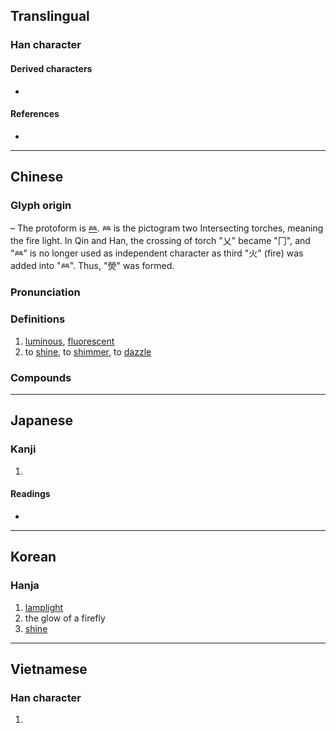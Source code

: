 {{also|荧}}
{{character info/new}}
==Translingual==

===Han character===
{{Han char|rn=86|rad=火|as=10|sn=14|four=99809|canj=FFBF,XFFBF|ids=⿱𤇾火}}

====Derived characters====
* {{l|mul|[[濙]], [[藀]], [[𡂋]], [[𧓌]], [[𧭓]]}}

====References====
* {{Han ref|kx=0679.210|dkj=19304|dj=1091.070|hdz=32225.020|uh=7192|ud=29074|bh=BAB7|bd=47799}}

----

==Chinese==
{{zh-forms|s=荧}}

===Glyph origin===
{{Han etym}}
{{liushu|p}} – The protoform is [[𤇾]]. 𤇾 is the pictogram two Intersecting torches, meaning the fire light. In Qin and Han, the crossing of torch "乂" became "冂", and "𤇾" is no longer used as independent character as third "火" (fire) was added into "𤇾". Thus, "熒" was formed.

===Pronunciation===
{{zh-pron
|m=yíng
|c=jing4
|mn=êng
|mc=y
|oc=y
|ma=
|cat=n,v,a
}}

===Definitions===
{{zh-hanzi}}

# [[luminous]], [[fluorescent]]
# to [[shine]], to [[shimmer]], to [[dazzle]]

===Compounds===
{{zh-der|熒光|熒光燈|熒光筆|熒光板|熒光棒|熒光屏|熒惑|熒煌|熒熒|熒燎|熒光粉|燈燭熒煌|燈盞熒熒|熒幕廣告|熒屏|瀅熒|金碧熒煌}}

----

==Japanese==

===Kanji===
{{ja-kanji|grade=|rs=火10}}

# {{alternative form of|螢|lang=ja}} {{gloss|[[luminous]], [[fluorescent]]}}

====Readings====
* {{ja-readings
|goon=ぎょう
|kanon=けい
|kanyoon=えい
|on=こう
|kun=ひかり
}}

----

==Korean==

===Hanja===
{{ko-hanja|hangeul=형|eumhun=|rv=hyeong|mr=hyŏng|y=hyeng}}

# [[lamplight]]
# the glow of a firefly
# [[shine]]

----

==Vietnamese==

===Han character===
{{vi-hantu|[[huỳnh]]|rs=火10}}

# {{defn|lang=vi|sort=火10}}